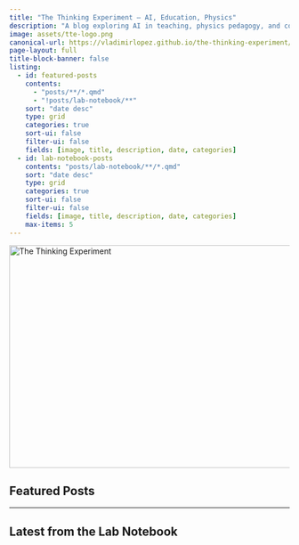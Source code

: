 ```yaml
---
title: "The Thinking Experiment — AI, Education, Physics"
description: "A blog exploring AI in teaching, physics pedagogy, and coding workflows."
image: assets/tte-logo.png
canonical-url: https://vladimirlopez.github.io/the-thinking-experiment/
page-layout: full
title-block-banner: false
listing:
  - id: featured-posts
    contents:
      - "posts/**/*.qmd"
      - "!posts/lab-notebook/**"
    sort: "date desc"
    type: grid
    categories: true
    sort-ui: false
    filter-ui: false
    fields: [image, title, description, date, categories]
  - id: lab-notebook-posts
    contents: "posts/lab-notebook/**/*.qmd"
    sort: "date desc"
    type: grid
    categories: true
    sort-ui: false
    filter-ui: false
    fields: [image, title, description, date, categories]
    max-items: 5
---
```


<div class="hero-banner">
  <img src="assets/tte-hero-banner.png" alt="The Thinking Experiment" class="hero-image" width="1600" height="400" loading="eager">
</div>

## Featured Posts

::: {#featured-posts}
:::

<hr>

## Latest from the Lab Notebook

::: {#lab-notebook-posts}
:::

<script>
  document.addEventListener('DOMContentLoaded', function() {
    document.querySelectorAll('.quarto-grid-item.card img').forEach(function(img) {
      if (!img.hasAttribute('loading')) {
        img.setAttribute('loading', 'lazy');
      }
    });
  });
  </script>
